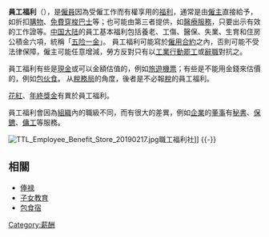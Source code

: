 {{unreferenced|time=2011-07-21T10:57:51+00:00}}
{{个人理财}}
'''員工福利'''（{{lang-en|'''Employee benefit'''}}），是[[僱員|僱員]]因為受僱工作而有權享用的[[福利|福利]]，通常是由[[僱主|僱主]]直接給予，如折扣[[購物|購物]]、[[免費|免費]][[穿梭巴士|穿梭巴士]]等；也可能由第三者提供，如[[治療|醫療]][[服務|服務]]，只要出示有效的工作證等。[[中国大陆|中国大陆]]的員工基本福利包括養老、工傷、醫保、失業、生育和住房公積金六項，統稱「[[五险一金_(社会保险)|五险一金]]」。
員工福利可能寫於[[僱用合約|僱用合約]]之內，否則可能不受法律保障，僱主可能任意增減，勞方反對只有以[[工業行動|工業行動]][[罷工|罷工]]或[[辭職|辭職]]對抗之。

員工福利有些是[[現金|現金]]或可以金額估值的，例如[[旅遊|旅遊]][[機票|機票]]；有些是不能用金錢來估價的，例如[[包伙食|包伙食]]。 从[[稅務局|稅務局]]的角度，後者是不必報[[稅|稅]]的員工福利。

[[花紅|花紅]]、[[年終獎金|年終獎金]]有異於員工福利。

員工福利會因為[[组织_(社会学)|組織]]內的職級不同，而有很大的差異，例如[[企業|企業]]的[[董事|董事]]有[[書記|秘書]]、[[保鑣|保鑣]]、[[傭工|傭工]]等服務。

[[File:TTL_Employee_Benefit_Store_20190217.jpg|thumb]]職工福利社]]
{{-}}

==相關==
* [[俸禄|俸禄]]
* [[子女|子女]][[教育|教育]]
* [[包食宿|包食宿]]

{{就業}}
{{Authority control}}

[[Category:薪酬|Category:薪酬]]